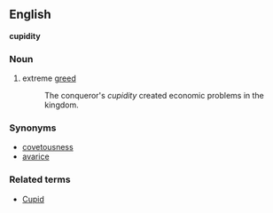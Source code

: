 ==English==
'''cupidity'''

===Noun===
# extreme [[greed]]
#:The conqueror's ''cupidity'' created economic problems in the kingdom.

===Synonyms===
*[[covetousness]]
*[[avarice]]

===Related terms===
*[[Cupid]]